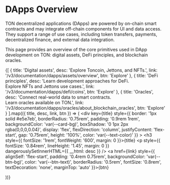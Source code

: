 
# DApps Overview

TON decentralized applications (DApps) are powered by on-chain smart contracts and may integrate off-chain components for UI and data access. They support a range of use cases, including token transfers, payments, decentralized finance, and external data integration.

This page provides an overview of the core primitives used in DApp development on TON: digital assets, DeFi principles, and blockchain oracles.

<div style={{
  display: 'grid',
  gridTemplateColumns: 'repeat(auto-fit, minmax(250px, 1fr))',
  gap: '1.25rem',
  marginTop: '1.5rem'
}}>

  {[
    {
      title: 'Digital assets',
      desc: 'Explore Toncoin, Jettons, and NFTs.',
      link: '/v3/documentation/dapps/assets/overview',
      btn: 'Explore'
    },
    {
      title: 'DeFi principles',
      desc: 'Learn development approaches for DeFi. <br> Explore NFTs and Jettons use cases.',
      link: '/v3/documentation/dapps/defi/coins',
      btn: 'Explore'
    },
    {
      title: 'Oracles',
      desc: 'Connect real-world data to smart contracts. <br> Learn oracles available on TON.',
      link: '/v3/documentation/dapps/oracles/about_blockchain_oracles',
      btn: 'Explore'
    }
  ].map(({ title, desc, link, btn }) => (
    <div
      key={title}
      style={{
        border: '1px solid #e5e7eb',
        borderRadius: '0.75rem',
        padding: '0.9rem 1rem',
        backgroundColor: 'var(--card-bg)',
        boxShadow: '0 1px 2px rgba(0,0,0,0.04)',
        display: 'flex',
        flexDirection: 'column',
        justifyContent: 'flex-start',
        gap: '0.75rem',
        height: '100%',
        color: 'var(--text-color)'
      }}
    >
      <h3 style={{ fontSize: '1rem', fontWeight: '600', margin: 0 }}>{title}</h3>
      <p style={{ fontSize: '0.84rem', lineHeight: '1.45', margin: 0 }} dangerouslySetInnerHTML={{ __html: desc }} />
      <a href={link} style={{
        alignSelf: 'flex-start',
        padding: '0.4rem 0.75rem',
        backgroundColor: 'var(--btn-bg)',
        color: 'var(--btn-text)',
        borderRadius: '0.5rem',
        fontSize: '0.8rem',
        textDecoration: 'none',
        marginTop: 'auto'
      }}>{btn}</a>
    </div>
  ))}
</div>

<Feedback />
